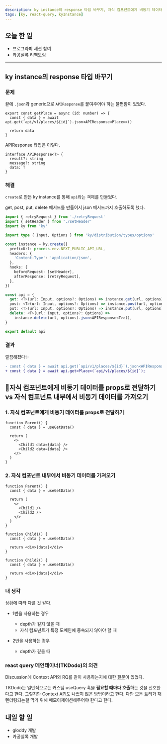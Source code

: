 ```yaml
---
description: ky instance의 response 타입 바꾸기, 자식 컴포넌트에게 비동기 데이터를 props로 전달하기 vs 자식 컴포넌트 내부에서 비동기 데이터를 가져오기
tags: [ky, react-query, kyInstance]
---
```


## 오늘 한 일

- 프로그라피 세션 참여
- 카공실록 리팩토링

---

## ky instance의 response 타입 바꾸기

### 문제

끝에 `.json`과 generic으로 `APIResponse`를 붙여주어야 하는 불편함이 있었다.

```tsx
export const getPlace = async (id: number) => {
  const { data } = await api.get(`api/v1/places/${id}`).json<APIResponse<Place>>()

  return data
}
```

APIResponse 타입은 이렇다.

```tsx
interface APIResponse<T> {
  result?: string
  message?: string
  data: T
}
```

### 해결

`create`로 만든 ky instance를 통해 `api`라는 객체를 만들었다.

get, post, put, delete 메서드를 만들어서 json 메서드까지 호출하도록 했다.

```ts {18-24}
import { retryRequest } from './retryRequest'
import { setHeader } from './setHeader'
import ky from 'ky'

import type { Input, Options } from 'ky/distribution/types/options'

const instance = ky.create({
  prefixUrl: process.env.NEXT_PUBLIC_API_URL,
  headers: {
    'Content-Type': 'application/json',
  },
  hooks: {
    beforeRequest: [setHeader],
    afterResponse: [retryRequest],
  },
})

const api = {
  get: <T>(url: Input, options?: Options) => instance.get(url, options).json<APIResponse<T>>(),
  post: <T>(url: Input, options?: Options) => instance.post(url, options).json<APIResponse<T>>(),
  put: <T>(url: Input, options?: Options) => instance.put(url, options).json<APIResponse<T>>(),
  delete: <T>(url: Input, options?: Options) =>
    instance.delete(url, options).json<APIResponse<T>>(),
}

export default api
```

### 결과

깔끔해졌다✨

```diff
- const { data } = await api.get(`api/v1/places/${id}`).json<APIResponse<Place>>();
+ const { data } = await api.get<Place>(`api/v1/places/${id}`);
```

## 🤔자식 컴포넌트에게 비동기 데이터를 props로 전달하기 vs 자식 컴포넌트 내부에서 비동기 데이터를 가져오기

### 1. 자식 컴포넌트에게 비동기 데이터를 props로 전달하기

```tsx
function Parent() {
  const { data } = useGetData()

  return (
    <>
      <Child1 data={data} />
      <Child2 data={data} />
    </>
  )
}
```

### 2. 자식 컴포넌트 내부에서 비동기 데이터를 가져오기

```tsx
function Parent() {
  const { data } = useGetData()

  return (
    <>
      <Child1 />
      <Child2 />
    </>
  )
}

function Child1() {
  const { data } = useGetData()

  return <div>{data}</div>
}

function Child2() {
  const { data } = useGetData()

  return <div>{data}</div>
}
```

### 내 생각

상황에 따라 다를 것 같다.

- 1번을 사용하는 경우

  - depth가 깊지 않을 때
  - 자식 컴포넌트가 특정 도메인에 종속되지 않아야 할 때

- 2번을 사용하는 경우
  - depth가 깊을 때

### react query 메인테이너(TKDodo)의 의견

Discussion에 Context API와 RQ를 같이 사용하는지에 대한 [질문](https://github.com/TanStack/query/discussions/3859)이 있었다.

TKDodo는 일반적으로는 커스텀 useQuery 훅을 **필요할 때마다 호출**하는 것을 선호한다고 한다. 그렇지만 Context API도 나쁘지 않은 방법이라고 한다. 다만 모든 트리가 재렌더링되는걸 막기 위해 메모이제이션해두어야 한다고 한다.

## 내일 할 일

- gloddy 개발
- 카공실록 개발
